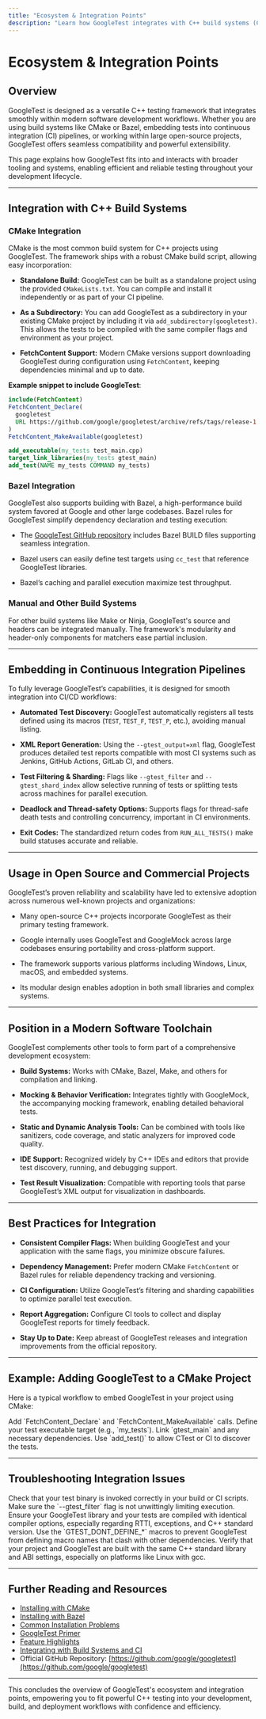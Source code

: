 ```yaml
---
title: "Ecosystem & Integration Points"
description: "Learn how GoogleTest integrates with C++ build systems (CMake, Bazel), interacts with external projects, and can be embedded in broader CI/CD pipelines. See which notable open-source projects rely on this framework and where it fits in a modern software toolchain."
---
```


# Ecosystem & Integration Points

## Overview

GoogleTest is designed as a versatile C++ testing framework that integrates smoothly within modern software development workflows. Whether you are using build systems like CMake or Bazel, embedding tests into continuous integration (CI) pipelines, or working within large open-source projects, GoogleTest offers seamless compatibility and powerful extensibility.

This page explains how GoogleTest fits into and interacts with broader tooling and systems, enabling efficient and reliable testing throughout your development lifecycle.

---

## Integration with C++ Build Systems

### CMake Integration

CMake is the most common build system for C++ projects using GoogleTest. The framework ships with a robust CMake build script, allowing easy incorporation:

- **Standalone Build:** GoogleTest can be built as a standalone project using the provided `CMakeLists.txt`. You can compile and install it independently or as part of your CI pipeline.

- **As a Subdirectory:** You can add GoogleTest as a subdirectory in your existing CMake project by including it via `add_subdirectory(googletest)`. This allows the tests to be compiled with the same compiler flags and environment as your project.

- **FetchContent Support:** Modern CMake versions support downloading GoogleTest during configuration using `FetchContent`, keeping dependencies minimal and up to date.

**Example snippet to include GoogleTest**:

```cmake
include(FetchContent)
FetchContent_Declare(
  googletest
  URL https://github.com/google/googletest/archive/refs/tags/release-1.17.0.zip
)
FetchContent_MakeAvailable(googletest)

add_executable(my_tests test_main.cpp)
target_link_libraries(my_tests gtest_main)
add_test(NAME my_tests COMMAND my_tests)
```

### Bazel Integration

GoogleTest also supports building with Bazel, a high-performance build system favored at Google and other large codebases. Bazel rules for GoogleTest simplify dependency declaration and testing execution:

- The [GoogleTest GitHub repository](https://github.com/google/googletest) includes Bazel BUILD files supporting seamless integration.

- Bazel users can easily define test targets using `cc_test` that reference GoogleTest libraries.

- Bazel’s caching and parallel execution maximize test throughput.

### Manual and Other Build Systems

For other build systems like Make or Ninja, GoogleTest's source and headers can be integrated manually. The framework's modularity and header-only components for matchers ease partial inclusion.

---

## Embedding in Continuous Integration Pipelines

To fully leverage GoogleTest’s capabilities, it is designed for smooth integration into CI/CD workflows:

- **Automated Test Discovery:** GoogleTest automatically registers all tests defined using its macros (`TEST`, `TEST_F`, `TEST_P`, etc.), avoiding manual listing.

- **XML Report Generation:** Using the `--gtest_output=xml` flag, GoogleTest produces detailed test reports compatible with most CI systems such as Jenkins, GitHub Actions, GitLab CI, and others.

- **Test Filtering & Sharding:** Flags like `--gtest_filter` and `--gtest_shard_index` allow selective running of tests or splitting tests across machines for parallel execution.

- **Deadlock and Thread-safety Options:** Supports flags for thread-safe death tests and controlling concurrency, important in CI environments.

- **Exit Codes:** The standardized return codes from `RUN_ALL_TESTS()` make build statuses accurate and reliable.

---

## Usage in Open Source and Commercial Projects

GoogleTest’s proven reliability and scalability have led to extensive adoption across numerous well-known projects and organizations:

- Many open-source C++ projects incorporate GoogleTest as their primary testing framework.

- Google internally uses GoogleTest and GoogleMock across large codebases ensuring portability and cross-platform support.

- The framework supports various platforms including Windows, Linux, macOS, and embedded systems.

- Its modular design enables adoption in both small libraries and complex systems.

---

## Position in a Modern Software Toolchain

GoogleTest complements other tools to form part of a comprehensive development ecosystem:

- **Build Systems:** Works with CMake, Bazel, Make, and others for compilation and linking.

- **Mocking & Behavior Verification:** Integrates tightly with GoogleMock, the accompanying mocking framework, enabling detailed behavioral tests.

- **Static and Dynamic Analysis Tools:** Can be combined with tools like sanitizers, code coverage, and static analyzers for improved code quality.

- **IDE Support:** Recognized widely by C++ IDEs and editors that provide test discovery, running, and debugging support.

- **Test Result Visualization:** Compatible with reporting tools that parse GoogleTest’s XML output for visualization in dashboards.

---

## Best Practices for Integration

- **Consistent Compiler Flags:** When building GoogleTest and your application with the same flags, you minimize obscure failures.

- **Dependency Management:** Prefer modern CMake `FetchContent` or Bazel rules for reliable dependency tracking and versioning.

- **CI Configuration:** Utilize GoogleTest’s filtering and sharding capabilities to optimize parallel test execution.

- **Report Aggregation:** Configure CI tools to collect and display GoogleTest reports for timely feedback.

- **Stay Up to Date:** Keep abreast of GoogleTest releases and integration improvements from the official repository.

---

## Example: Adding GoogleTest to a CMake Project

Here is a typical workflow to embed GoogleTest in your project using CMake:

<Steps>
<Step title="Declare GoogleTest as a FetchContent dependency">
Add `FetchContent_Declare` and `FetchContent_MakeAvailable` calls.
</Step>
<Step title="Add your test executable">
Define your test executable target (e.g., `my_tests`).
</Step>
<Step title="Link libraries">
Link `gtest_main` and any necessary dependencies.
</Step>
<Step title="Define CTest test entry">
Use `add_test()` to allow CTest or CI to discover the tests.
</Step>
</Steps>

---

## Troubleshooting Integration Issues

<AccordionGroup title="Common Integration Pitfalls">
<Accordion title="Tests Not Being Discovered or Run in CI">
Check that your test binary is invoked correctly in your build or CI scripts. Make sure the `--gtest_filter` flag is not unwittingly limiting execution.
</Accordion>
<Accordion title="Mismatch in Compiler Flags Leading to Crashes">
Ensure your GoogleTest library and your tests are compiled with identical compiler options, especially regarding RTTI, exceptions, and C++ standard version.
</Accordion>
<Accordion title="Conflicts with Other Libraries Defining Macros">
Use the `GTEST_DONT_DEFINE_*` macros to prevent GoogleTest from defining macro names that clash with other dependencies.
</Accordion>
<Accordion title="Issues with C++ Versions and ABI Compatibility">
Verify that your project and GoogleTest are built with the same C++ standard library and ABI settings, especially on platforms like Linux with gcc.
</Accordion>
</AccordionGroup>

---

## Further Reading and Resources

- [Installing with CMake](../getting-started/installation-guide/installing-cmake.md)
- [Installing with Bazel](../getting-started/installation-guide/installing-bazel.md)
- [Common Installation Problems](../getting-started/troubleshooting/common-problems.md)
- [GoogleTest Primer](../overview/introduction-core/what-is-googletest.md)
- [Feature Highlights](../overview/architecture-features/feature-glance.md)
- [Integrating with Build Systems and CI](../guides/integration-tips/build-system-integration.md)
- Official GitHub Repository: [https://github.com/google/googletest](https://github.com/google/googletest)

---

This concludes the overview of GoogleTest's ecosystem and integration points, empowering you to fit powerful C++ testing into your development, build, and deployment workflows with confidence and efficiency.